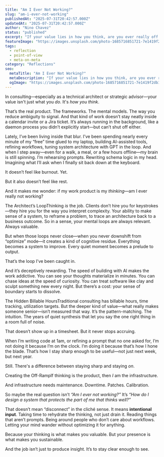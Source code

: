 ```yaml
---
title: "Am I Ever Not Working?"
slug: "am-i-ever-not-working"
publishedAt: "2025-07-31T20:42:57.000Z"
updatedAt: "2025-07-31T20:42:57.000Z"
author: "Nino Chavez"
status: "published"
excerpt: "If your value lies in how you think, are you ever really off the clock? Lately, I’ve been chasing AI workflows at all hours—and thinking through systems even when I’m not at my keyboard. This post reflects on the cost of always being “on,” and how to protect the infrastructure: you."
featureImage: "https://images.unsplash.com/photo-1685716851721-7e1419f2db18?crop=entropy&cs=tinysrgb&fit=max&fm=jpg&ixid=M3wxMTc3M3wwfDF8c2VhcmNofDV8fGV4aGF1c3RlZHxlbnwwfHx8fDE3NTM5OTQ1Mzl8MA&ixlib=rb-4.1.0&q=80&w=2000"
tags:
  - reflection
  - point-of-view
  - meta-on-meta
category: "Reflections"
seo:
  metaTitle: "Am I Ever Not Working?"
  metaDescription: "If your value lies in how you think, are you ever really off the clock? Lately, I’ve been chasing AI workflows at all hours—and thinking through systems even when I’m not at my keyboard. This post reflects on the cost of always being “on,” and how to protect the infrastructure: you."
  ogImage: "https://images.unsplash.com/photo-1685716851721-7e1419f2db18?crop=entropy&cs=tinysrgb&fit=max&fm=jpg&ixid=M3wxMTc3M3wwfDF8c2VhcmNofDV8fGV4aGF1c3RlZHxlbnwwfHx8fDE3NTM5OTQ1Mzl8MA&ixlib=rb-4.1.0&q=80&w=2000"
---
```


In consulting—especially as a technical architect or strategic advisor—your value isn't just what you *do*. It's *how you think*.

That’s the real product. The frameworks. The mental models. The way you reduce ambiguity to signal. And that kind of work doesn’t stay neatly inside a calendar invite or a Jira ticket. It’s always running in the background, like a daemon process you didn’t explicitly start—but can’t shut off either.

Lately, I’ve been living inside that blur. I’ve been spending nearly every minute of my “free” time glued to my laptop, building AI-assisted tools, refining workflows, tuning system architecture with GPT in the loop. And when I step away—even for a walk, a meal, or a few hours offline—my brain is still spinning. I’m rehearsing prompts. Rewriting schema logic in my head. Imagining what I’ll ask when I finally sit back down at the keyboard.

It doesn’t feel like burnout. Yet.

But it also doesn’t feel like rest.

And it makes me wonder: if my work product is my *thinking*—am I ever really not working?

The Architect’s LoopThinking *is* the job. Clients don’t hire you for keystrokes—they hire you for the way you interpret complexity. Your ability to make sense of a system, to reframe a problem, to trace an architecture back to a business outcome. So in a sense, your mental loops are always relevant. Always valuable.

But when those loops never close—when you never downshift from “optimize” mode—it creates a kind of cognitive residue. Everything becomes a system to improve. Every quiet moment becomes a prelude to output.

That’s the loop I’ve been caught in.

And it’s deceptively rewarding. The speed of building with AI makes the work addictive. You can see your thoughts materialize in minutes. You can chase ideas at the speed of curiosity. You can treat software like clay and sculpt something new every night. But there’s a cost: your sense of boundary starts to dissolve.

The Hidden Billable HoursTraditional consulting has billable hours, time tracking, utilization targets. But the deeper kind of value—what really makes someone senior—isn’t measured that way. It’s the pattern-matching. The intuition. The years of quiet synthesis that let you say the one right thing in a room full of noise.

That doesn’t show up in a timesheet. But it never stops accruing.

When I’m writing code at 1am, or refining a prompt that no one asked for, I’m not doing it because I’m on the clock. I’m doing it because that’s how I hone the blade. That’s how I stay sharp enough to be useful—not just next week, but next year.

Still. There's a difference between staying sharp and staying *on*.

Creating the Off-RampIf thinking is the product, then *I* am the infrastructure.

And infrastructure needs maintenance. Downtime. Patches. Calibration.

So maybe the real question isn’t *“Am I ever not working?”*
It’s *“How do I design a system that protects the part of me that thinks well?”*

That doesn’t mean “disconnect” in the cliché sense. It means **intentional input**. Taking time to rehydrate the thinking, not just drain it. Reading things that aren’t prompts. Being around people who don’t care about workflows. Letting your mind wander without optimizing it for anything.

Because your thinking is what makes you valuable.
But your presence is what makes you sustainable.

And the job isn’t just to produce insight. It’s to stay clear enough to see.

